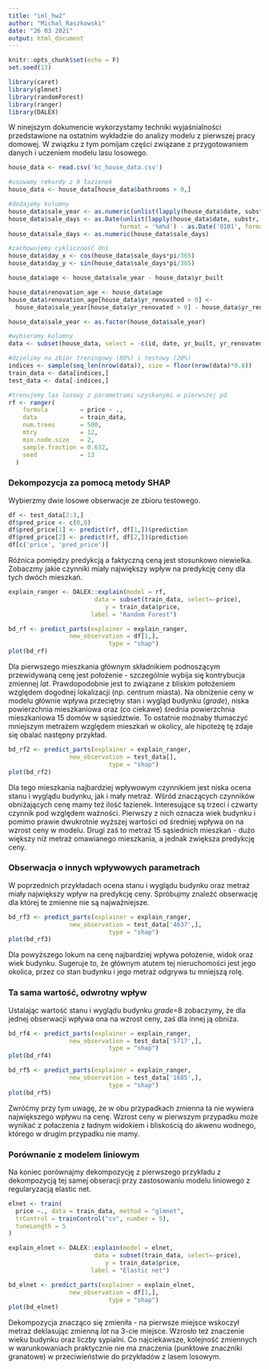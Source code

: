 ```yaml
---
title: "iml_hw2"
author: "Michal_Raszkowski"
date: "26 03 2021"
output: html_document
---
```


```r
knitr::opts_chunk$set(echo = F)
set.seed(13)
```

```r
library(caret)
library(glmnet)
library(randomForest)
library(ranger)
library(DALEX)
```

W ninejszym dokumencie wykorzystamy techniki wyjaśnialności przedstawione na ostatnim wykładzie do analizy modelu z pierwszej pracy domowej. W związku z tym pomijam części związane z przygotowaniem danych i uczeniem modelu lasu losowego.

```r
house_data <- read.csv('kc_house_data.csv')
```


```r
#usuwamy rekordy z 0 łazienek
house_data <- house_data[house_data$bathrooms > 0,]

#dodajemy kolumny
house_data$sale_year <- as.numeric(unlist(lapply(house_data$date, substr, start=1, stop=4)))
house_data$sale_days <- as.Date(unlist(lapply(house_data$date, substr, start=5, stop=8)),
                               format = '%m%d') - as.Date('0101', format='%m%d')
house_data$sale_days <- as.numeric(house_data$sale_days)

#zachowujemy cykliczność dni
house_data$day_x <- cos(house_data$sale_days*pi/365)
house_data$day_y <- sin(house_data$sale_days*pi/365)

house_data$age <- house_data$sale_year - house_data$yr_built

house_data$renovation_age <- house_data$age
house_data$renovation_age[house_data$yr_renovated > 0] <-
  house_data$sale_year[house_data$yr_renovated > 0] - house_data$yr_renovated[house_data$yr_renovated > 0]

house_data$sale_year <- as.factor(house_data$sale_year)
```


```r
#wybieramy kolumny
data <- subset(house_data, select = -c(id, date, yr_built, yr_renovated, sqft_living, sale_days))

#dzielimy na zbiór treningowy (80%) i testowy (20%)
indices <- sample(seq_len(nrow(data)), size = floor(nrow(data)*0.8))
train_data <- data[indices,]
test_data <- data[-indices,]
```


```r
#trenujemy las losowy z parametrami uzyskanymi w pierwszej pd
rf <- ranger(
    formula         = price ~ ., 
    data            = train_data, 
    num.trees       = 500,
    mtry            = 12,
    min.node.size   = 2,
    sample.fraction = 0.632,
    seed            = 13
  )

```

### Dekompozycja za pomocą metody SHAP

Wybierzmy dwie losowe obserwacje ze zbioru testowego.

```r
df <- test_data[2:3,]
df$pred_price <- c(0,0)
df$pred_price[1] <- predict(rf, df[1,])$prediction
df$pred_price[2] <- predict(rf, df[2,])$prediction
df[c('price', 'pred_price')]
```

Różnica pomiędzy predykcją a faktyczną ceną jest stosunkowo niewielka. Zobaczmy jakie czynniki miały największy wpływ na predykcję ceny dla tych dwóch mieszkań.

```r
explain_ranger <- DALEX::explain(model = rf,  
                        data = subset(train_data, select=-price),
                           y = train_data$price, 
                       label = "Random Forest")

```

```r
bd_rf <- predict_parts(explainer = explain_ranger,
                 new_observation = df[1,],
                            type = "shap")
plot(bd_rf)
```

Dla pierwszego mieszkania głównym składnikiem podnoszącym przewidywaną cenę jest położenie - szczególnie wybija się kontrybucja zmiennej *lat*. Prawdopodobnie jest to związane z bliskim położeniem względem dogodnej lokalizacji (np. centrum miasta). Na obniżenie ceny w modelu głównie wpływa przeciętny stan i wygląd budynku (*grade*), niska powierzchnia mieszkaniowa oraz (co ciekawe) średnia powierzchnia mieszkaniowa 15 domów w sąsiedztwie. To ostatnie możnaby tłumaczyć mniejszym metrażem względem mieszkań w okolicy, ale hipotezę tę zdaje się obalać następny przykład.

```r
bd_rf2 <- predict_parts(explainer = explain_ranger,
                 new_observation = test_data[],
                            type = "shap")
plot(bd_rf2)
```

Dla tego mieszkania najbardziej wpływowym czynnikiem jest niska ocena stanu i wyglądu budynku, jak i mały metraż. Wśród znaczących czynników obniżających cenę mamy też ilość łazienek. Interesujące są trzeci i czwarty czynnik pod względem ważności. Pierwszy z nich oznacza wiek budynku i pomimo prawie dwukrotnie wyższej wartości od średniej wpływa on na wzrost ceny w modelu. Drugi zaś to metraż 15 sąsiednich mieszkań - dużo większy niż metraż omawianego mieszkania, a jednak zwiększa predykcję ceny.

### Obserwacja o innych wpływowych parametrach

W poprzednich przykładach ocena stanu i wyglądu budynku oraz metraż miały największy wpływ na predykcję ceny. Spróbujmy znaleźć obserwację dla której te zmienne nie są najważniejsze.

```r
bd_rf3 <- predict_parts(explainer = explain_ranger,
                 new_observation = test_data['4637',],
                            type = "shap")
plot(bd_rf3)
```

Dla powyższego lokum na cenę najbardziej wpływa położenie, widok oraz wiek budynku. Sugeruje to, że głównym atutem tej nieruchomości jest jego okolica, przez co stan budynku i jego metraż odgrywa tu mniejszą rolę.

### Ta sama wartość, odwrotny wpływ

Ustalając wartość stanu i wyglądu budynku *grade*=8 zobaczymy, że dla jednej obserwacji wpływa ona na wzrost ceny, zaś dla innej ją obniża.

```r
bd_rf4 <- predict_parts(explainer = explain_ranger,
                 new_observation = test_data['5717',],
                            type = "shap")
plot(bd_rf4)
```
```r
bd_rf5 <- predict_parts(explainer = explain_ranger,
                 new_observation = test_data['1685',],
                            type = "shap")
plot(bd_rf5)
```

Zwróćmy przy tym uwagę, że w obu przypadkach zmienna ta nie wywiera największego wpływu na cenę. Wzrost ceny w pierwszym przypadku może wynikać z połaczenia z ładnym widokiem i bliskością do akwenu wodnego, którego w drugim przypadku nie mamy.

### Porównanie z modelem liniowym

Na koniec porównajmy dekompozycję z pierwszego przykładu z dekompozycją tej samej obseracji przy zastosowaniu modelu liniowego z regularyzacją elastic net.

```r
elnet <- train(
  price ~., data = train_data, method = "glmnet",
  trControl = trainControl("cv", number = 5),
  tuneLength = 5
)
```

```r
explain_elnet <- DALEX::explain(model = elnet,  
                        data = subset(train_data, select=-price),
                           y = train_data$price, 
                       label = "Elastic net")
```

```r
bd_elnet <- predict_parts(explainer = explain_elnet,
                 new_observation = df[1,],
                            type = "shap")
plot(bd_elnet)
```

Dekompozycja znacząco się zmieniła - na pierwsze miejsce wskoczył metraż deklasując zmienną *lat* na 3-cie miejsce. Wzrosło też znaczenie wieku budynku oraz liczby sypialni. Co najciekawsze, kolejność zmiennych w warunkowaniach praktycznie nie ma znaczenia (punktowe znaczniki granatowe) w przeciwieństwie do przykładów z lasem losowym.


